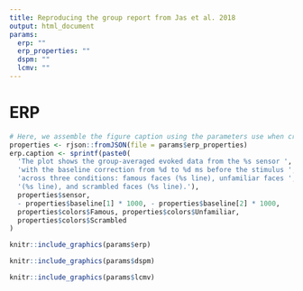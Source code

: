 ```yaml
---
title: Reproducing the group report from Jas et al. 2018
output: html_document
params:
  erp: ""
  erp_properties: ""
  dspm: ""
  lcmv: ""
---
```


# ERP

```r
# Here, we assemble the figure caption using the parameters use when creaing the image.
properties <- rjson::fromJSON(file = params$erp_properties)
erp.caption <- sprintf(paste0(
  'The plot shows the group-averaged evoked data from the %s sensor ',
  'with the baseline correction from %d to %d ms before the stimulus ',
  'across three conditions: famous faces (%s line), unfamiliar faces ',
  '(%s line), and scrambled faces (%s line).'),
  properties$sensor,
  - properties$baseline[1] * 1000, - properties$baseline[2] * 1000,
  properties$colors$Famous, properties$colors$Unfamiliar,
  properties$colors$Scrambled
)
```

```r
knitr::include_graphics(params$erp)
```

```r
knitr::include_graphics(params$dspm)
```

```r
knitr::include_graphics(params$lcmv)
```
